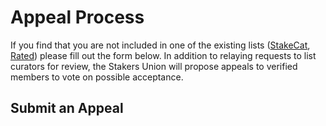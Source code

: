 
# Appeal Process

If you find that you are not included in one of the existing lists ([StakeCat](https://github.com/Stake-Cat/Solo-Stakers/tree/main/Solo-Stakers), [Rated](https://github.com/rated-network/solo-stakers/blob/main/solo_stakers_v1.csv)) please fill out the form below. In addition to relaying requests to list curators for review, the Stakers Union will propose appeals to verified members to vote on possible acceptance.

## Submit an Appeal

<Appeal />
